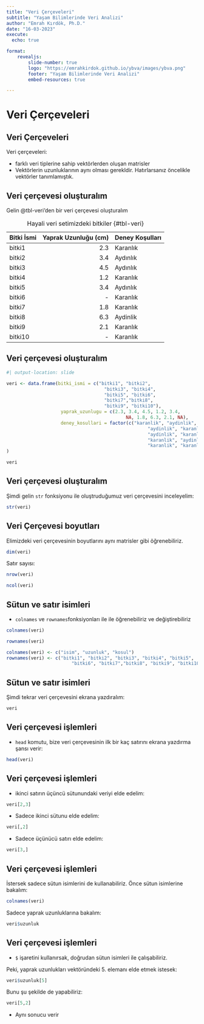 ```yaml
---
title: "Veri Çerçeveleri"
subtitle: "Yaşam Bilimlerinde Veri Analizi"
author: "Emrah Kırdök, Ph.D."
date: "16-03-2023"
execute: 
  echo: true

format: 
    revealjs:
        slide-number: true
        logo: "https://emrahkirdok.github.io/ybva/images/ybva.png"
        footer: "Yaşam Bilimlerinde Veri Analizi"
        embed-resources: true

---
```


# Veri Çerçeveleri

## Veri Çerçeveleri

Veri çerçeveleri: 

+ farklı veri tiplerine sahip vektörlerden oluşan matrisler 
+ Vektörlerin uzunluklarının aynı olması gerekldir.
Hatırlarsanız öncelikle vektörler tanımlamıştık.

## Veri çerçevesi oluşturalım

Gelin @tbl-veri'den bir veri çerçevesi oluşturalım

| Bitki İsmi | Yaprak Uzunluğu (cm) | Deney Koşulları | 
|:-----------|---------------------:|:----------------|
| bitki1     | 2.3                  | Karanlık        |
| bitki2     | 3.4                  | Aydınlık        |
| bitki3     | 4.5                  | Aydınlık        |
| bitki4     | 1.2                  | Karanlık        |
| bitki5     | 3.4                  | Aydınlık        |
| bitki6     | -                    | Karanlık        |
| bitki7     | 1.8                  | Karanlık        |
| bitki8     | 6.3                  | Aydinlik        |
| bitki9     | 2.1                  | Karanlık        |
| bitki10    | -                    | Karanlık        |

: Hayali veri setimizdeki bitkiler {#tbl-veri}

## Veri çerçevesi oluşturalım

```r
#| output-location: slide

veri <- data.frame(bitki_ismi = c("bitki1", "bitki2", 
                                    "bitki3", "bitki4", 
                                    "bitki5", "bitki6", 
                                    "bitki7","bitki8", 
                                    "bitki9", "bitki10"),
                    yaprak_uzunlugu = c(2.3, 3.4, 4.5, 1.2, 3.4, 
                                            NA, 1.8, 6.3, 2.1, NA),
                    deney_kosullari = factor(c("karanlik", "aydinlik", 
                                                    "aydinlik", "karanlik", 
                                                    "aydinlik", "karanlik", 
                                                    "karanlik", "aydinlik", 
                                                    "karanlik", "karanlik"))
)

veri
```

## Veri çerçevesi oluşturalım

Şimdi gelin `str` fonksiyonu ile oluştruduğumuz veri çerçevesini inceleyelim:

```r
str(veri)
```

## Veri Çerçevesi boyutları

Elimizdeki veri çerçevesinin boyutlarını aynı matrisler gibi öğrenebiliriz.

```r
dim(veri)
```

Satır sayısı:

```r
nrow(veri)
```

```r
ncol(veri)
```

## Sütun ve satır isimleri

+ `colnames`  ve `rownames `fonksiyonları ile ile öğrenebiliriz ve değiştirebiliriz

```r
colnames(veri)
```

```r
rownames(veri)
```

```r
colnames(veri) <- c("isim", "uzunluk", "kosul")
rownames(veri) <- c("bitki1", "bitki2", "bitki3", "bitki4", "bitki5", 
                        "bitki6", "bitki7","bitki8", "bitki9", "bitki10")
```

## Sütun ve satır isimleri

Şimdi tekrar veri çerçevesini ekrana yazdıralım:

```r
veri
```

## Veri çerçevesi işlemleri

+ `head` komutu, bize veri çerçevesinin ilk bir kaç satırını ekrana yazdırma şansı verir:

```r
head(veri)
```

## Veri çerçevesi işlemleri

+ ikinci satırın üçüncü sütunundaki veriyi elde edelim:

```r
veri[2,3]
```

+ Sadece ikinci sütunu elde edelim:

```r
veri[,2]
```

+ Sadece üçünücü satırı elde edelim:

```r
veri[3,]
```

## Veri çerçevesi işlemleri

İstersek sadece sütun isimlerini de kullanabiliriz. Önce sütun isimlerine bakalım:

```r
colnames(veri)
```

Sadece yaprak uzunluklarına bakalım:

```r
veri$uzunluk
```

## Veri çerçevesi işlemleri

+ `$` işaretini kullanırsak, doğrudan sütun isimleri ile çalışabiliriz. 

Peki, yaprak uzunlukları vektöründeki 5. elemanı elde etmek istesek:

```r
veri$uzunluk[5]
```

Bunu şu şekilde de yapabiliriz:

```r
veri[5,2]
```

+ Aynı sonucu verir
